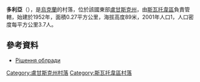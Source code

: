 {{coord|49|37|42|N|38|6|2|E|scale:100000|display=title}}

'''多利亞'''（{{lang-uk|Доля}}），是[[烏克蘭|烏克蘭]]的村落，位於該國東部[[盧甘斯克州|盧甘斯克州]]，由[[斯瓦托韋區|斯瓦托韋區]]負責管轄，始建於1952年，面積0.27平方公里，海拔高度89米，2001年人口1，人口密度每平方公里3.7人。

==參考資料==
*[https://web.archive.org/web/20131224101822/http://w1.c1.rada.gov.ua/pls/z7502/A036?rdat1=22.12.2013&vf7551=1872 Рішення облради]

{{DEFAULTSORT:Доля}}
[[Category:盧甘斯克州村落|Category:盧甘斯克州村落]]
[[Category:斯瓦托韋區村落|Category:斯瓦托韋區村落]]


{{Luhansk-geo-stub}}